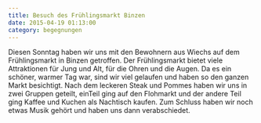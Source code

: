 ```yaml
---
title: Besuch des Frühlingsmarkt Binzen
date: 2015-04-19 01:13:00
category: begegnungen
---
```


Diesen Sonntag haben wir uns mit den Bewohnern aus Wiechs auf dem Frühlingsmarkt in Binzen getroffen. Der Frühlingsmarkt bietet viele Attraktionen für Jung und Alt, für die Ohren und die Augen. Da es ein schöner, warmer Tag war, sind wir viel gelaufen und haben so den ganzen Markt besichtigt. Nach dem leckeren Steak und Pommes haben wir uns in zwei Gruppen geteilt, einTeil ging auf den Flohmarkt und der andere Teil ging Kaffee und Kuchen als Nachtisch kaufen. Zum Schluss haben wir noch etwas Musik gehört und haben uns dann verabschiedet.

